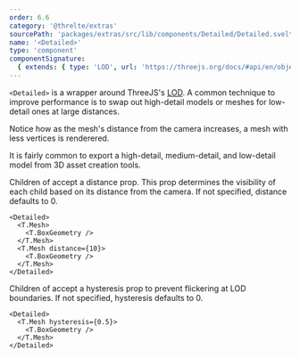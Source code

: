 ```yaml
---
order: 6.6
category: '@threlte/extras'
sourcePath: 'packages/extras/src/lib/components/Detailed/Detailed.svelte'
name: '<Detailed>'
type: 'component'
componentSignature:
  { extends: { type: 'LOD', url: 'https://threejs.org/docs/#api/en/objects/LOD' }, props: [] }
---
```


`<Detailed>` is a wrapper around ThreeJS's [LOD](https://threejs.org/docs/#api/en/objects/LOD). A common technique to improve performance is to swap out high-detail models or meshes for low-detail ones at large distances.

<Example path="extras/detailed" />

Notice how as the mesh's distance from the camera increases, a mesh with less vertices is renderered.

<Tip type="tip">
  It is fairly common to export a high-detail, medium-detail, and low-detail model from 3D asset
  creation tools.
</Tip>

Children of <Detailed> accept a distance prop. This prop determines the visibility of each child based on its distance from the camera. If not specified, distance defaults to 0.

```svelte
<Detailed>
  <T.Mesh>
    <T.BoxGeometry />
  </T.Mesh>
  <T.Mesh distance={10}>
    <T.BoxGeometry />
  </T.Mesh>
</Detailed>
```

Children of <Detailed> accept a hysteresis prop to prevent flickering at LOD boundaries. If not specified, hysteresis defaults to 0.

```svelte
<Detailed>
  <T.Mesh hysteresis={0.5}>
    <T.BoxGeometry />
  </T.Mesh>
</Detailed>
```
